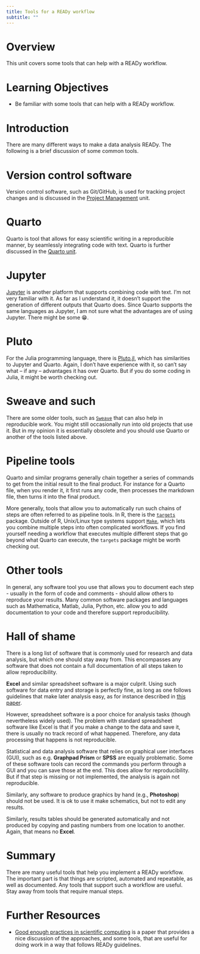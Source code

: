 ```yaml
---
title: Tools for a READy workflow
subtitle: ""
---
```


# Overview

This unit covers some tools that can help with a READy workflow.


# Learning Objectives

- Be familiar with some tools that can help with a READy workflow.


# Introduction

There are many different ways to make a data analysis READy. The following is a brief discussion of some common tools.


# Version control software

Version control software, such as Git/GitHub, is used for tracking project changes and is discussed in the [Project Management](/content/module-ready-workflow/ready-project-management/ready-project-management.qmd) unit.


# Quarto

Quarto is tool that allows for easy scientific writing in a reproducible manner, by seamlessly integrating code with text. Quarto is further discussed in the [Quarto unit](/content/module-intro-tools/tools-quarto.qmd).


# Jupyter 

[Jupyter](https://jupyter.org/) is another platform that supports combining code with text. I'm not very familiar with it. As far as I understand it, it doesn't support the generation of different outputs that Quarto does. Since Quarto supports the same languages as Jupyter, I am not sure what the advantages are of using Jupyter. There might be some 😁.


# Pluto

For the Julia programming language, there is [Pluto.jl](https://plutojl.org/), which has similarities to Jupyter and Quarto. Again, I don't have experience with it, so can't say what -- if any -- advantages it has over Quarto. But if you do some coding in Julia, it might be worth checking out.


# Sweave and such

There are some older tools, such as [`Sweave`](https://en.wikipedia.org/wiki/Sweave) that can also help in reproducible work. You might still occasionally run into old projects that use it. But in my opinion it is essentially obsolete and you should use Quarto or another of the tools listed above.


# Pipeline tools

Quarto and similar programs generally chain together a series of commands to get from the initial result to the final product. For instance for a Quarto file, when you render it, it first runs any code, then processes the markdown file, then turns it into the final product.

More generally, tools that allow you to automatically run such chains of steps are often referred to as pipeline tools. In R, there is the [`targets`](https://books.ropensci.org/targets/) package. Outside of R, Unix/Linux type systems support [`Make`](https://www.gnu.org/software/make/), which lets you combine multiple steps into often complicated workflows. If you find yourself needing a workflow that executes multiple different steps that go beyond what Quarto can execute, the `targets` package might be worth checking out.


# Other tools

In general, any software tool you use that allows you to document each step - usually in the form of code and comments - should allow others to reproduce your results. Many common software packages and languages such as Mathematica, Matlab, Julia, Python, etc. allow you to add documentation to your code and therefore support reproducibility.



# Hall of shame

There is a long list of software that is commonly used for research and data analysis, but which one should stay away from. This encompasses any software that does not contain a full documentation of all steps taken to allow reproducibility. 

**Excel** and similar spreadsheet software is a major culprit. Using such software for data entry and storage is perfectly fine, as long as one follows guidelines that make later analysis easy, as for instance described in [this paper](https://doi.org/10.1080/00031305.2017.1375989).

However, spreadsheet software is a poor choice for analysis tasks (though nevertheless widely used). The problem with standard spreadsheet software like Excel is that if you make a change to the data and save it, there is usually no track record of what happened. Therefore, any data processing that happens is not reproducible. 

Statistical and data analysis software that relies on graphical user interfaces (GUI), such as e.g. **Graphpad Prism** or **SPSS** are equally problematic. Some of these software tools can record the commands you perform through a GUI and you can save those at the end. This does allow for reproducibility. But if that step is missing or not implemented, the analysis is again not reproducible.

Similarly, any software to produce graphics by hand (e.g., **Photoshop**) should not be used. It is ok to use it make schematics, but not to edit any results.

Similarly, results tables should be generated automatically and not produced by copying and pasting numbers from one location to another. Again, that means no **Excel**.


# Summary

There are many useful tools that help you implement a READy workflow. The important part is that things are scripted, automated and repeatable, as well as documented. Any tools that support such a workflow are useful. Stay away from tools that require manual steps.


# Further Resources

* [Good enough practices in scientific computing](https://journals.plos.org/ploscompbiol/article?id=10.1371/journal.pcbi.1005510) is a paper that provides a nice discussion of the approaches, and some tools, that are useful for doing work in a way that follows READy guidelines.
